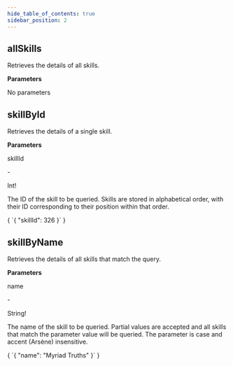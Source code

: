 ```yaml
---
hide_table_of_contents: true
sidebar_position: 2
---
```



<h2 id='allSkills'>allSkills</h2>
<div style={{display: 'flex', justifyContent: 'space-between'}}>
  <div style={{width: '45%'}}>
    <p>Retrieves the details of all skills.</p>
    <div>
      <p style={{marginTop: '25px'}}><b>Parameters</b></p>
      <div className={styles.divider}/>
      <p>No parameters</p>
    </div>
  </div>
  <div style={{
    width: '45%'
  }}>
    <div className={styles.codeBlockStyle}>
      <AllSkillsQuery />
    </div>
    <div className={styles.codeBlockStyle}>
      <AllSkillsResponse />
    </div>
  </div>
</div>

<div className={styles.divider} style={{marginTop: '25px'}}/>

<h2 id='skillById'>skillById</h2>
<div style={{display: 'flex', justifyContent: 'space-between'}}>
  <div style={{width: '45%'}}>
    <p>Retrieves the details of a single skill.</p>
    <div>
      <p style={{marginTop: '25px'}}><b>Parameters</b></p>
      <div className={styles.divider}/>
      <div style={{display: 'flex'}}>
        <p className={styles.parameter}>skillId</p>
        <p className={styles.parameterSeparator}> - </p>
        <p className={styles.parameter}>Int!</p>
      </div>
      <p>The ID of the skill to be queried. Skills are stored in 
      alphabetical order, with their ID corresponding to their position within
      that order.</p>
    </div>
  </div>
  <div style={{
    width: '45%'
  }}>
    <div className={styles.codeBlockStyle}>
      <SkillByIdQuery />
    </div>
    <div style={{marginBottom: '15px'}}>
      <CodeBlock language="jsx" title="VARIABLES" showLineNumbers>{
`{
  "skillId": 326
}`  
      }</CodeBlock>
    </div>
    <div className={styles.codeBlockStyle}>
      <SkillByIdResponse />
    </div>
  </div>
</div>

<div className={styles.divider} style={{marginTop: '25px'}}/>

<h2 id='skillByName'>skillByName</h2>
<div style={{display: 'flex', justifyContent: 'space-between'}}>
  <div style={{width: '45%'}}>
    <p>Retrieves the details of all skills that match the query.</p>
    <div>
      <p style={{marginTop: '25px'}}><b>Parameters</b></p>
      <div className={styles.divider}/>
      <div style={{display: 'flex'}}>
        <p className={styles.parameter}>name</p>
        <p className={styles.parameterSeparator}> - </p>
        <p className={styles.parameter}>String!</p>
      </div>
      <p>The name of the skill to be queried. 
         Partial values are accepted and all skills that match the
         parameter value will be queried. The parameter is case and accent 
         (Arsène) insensitive.</p>
    </div>
  </div>
  <div style={{
    width: '45%'
  }}>
    <div className={styles.codeBlockStyle}>
      <SkillByNameQuery />
    </div>
    <div style={{marginBottom: '15px'}}>
      <CodeBlock language="jsx" title="VARIABLES" showLineNumbers>{
`{
  "name": "Myriad Truths"
}`  
      }</CodeBlock>
    </div>
    <div className={styles.codeBlockStyle}>
      <SkillByNameResponse />
    </div>
  </div>
</div>